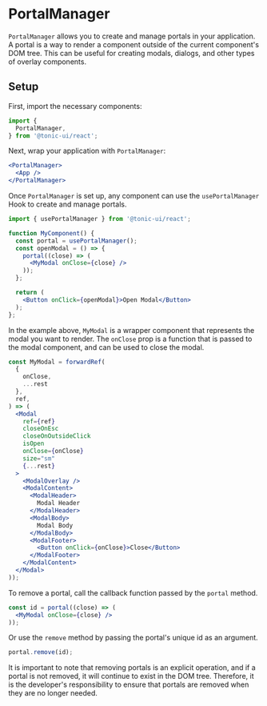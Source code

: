 # PortalManager

`PortalManager` allows you to create and manage portals in your application. A portal is a way to render a component outside of the current component's DOM tree. This can be useful for creating modals, dialogs, and other types of overlay components.

## Setup

First, import the necessary components:

```js
import {
  PortalManager,
} from '@tonic-ui/react';
```

Next, wrap your application with `PortalManager`:

```jsx disabled
<PortalManager>
  <App />
</PortalManager>
```

Once `PortalManager` is set up, any component can use the `usePortalManager` Hook to create and manage portals.

```jsx disabled
import { usePortalManager } from '@tonic-ui/react';

function MyComponent() {
  const portal = usePortalManager();
  const openModal = () => {
    portal((close) => (
      <MyModal onClose={close} />
    ));
  };

  return (
    <Button onClick={openModal}>Open Modal</Button>
  );
};
```

In the example above, `MyModal` is a wrapper component that represents the modal you want to render. The `onClose` prop is a function that is passed to the modal component, and can be used to close the modal.

```jsx disabled
const MyModal = forwardRef(
  {
    onClose,
    ...rest
  },
  ref,
) => (
  <Modal
    ref={ref}
    closeOnEsc
    closeOnOutsideClick
    isOpen
    onClose={onClose}
    size="sm"
    {...rest}
  >
    <ModalOverlay />
    <ModalContent>
      <ModalHeader>
        Modal Header
      </ModalHeader>
      <ModalBody>
        Modal Body
      </ModalBody>
      <ModalFooter>
        <Button onClick={onClose}>Close</Button>
      </ModalFooter>
    </ModalContent>
  </Modal>
));
```

To remove a portal, call the callback function passed by the `portal` method.

```jsx disabled
const id = portal((close) => (
  <MyModal onClose={close} />
));
```

Or use the `remove` method by passing the portal's unique id as an argument.

```jsx disabled
portal.remove(id);
```

It is important to note that removing portals is an explicit operation, and if a portal is not removed, it will continue to exist in the DOM tree. Therefore, it is the developer's responsibility to ensure that portals are removed when they are no longer needed.
